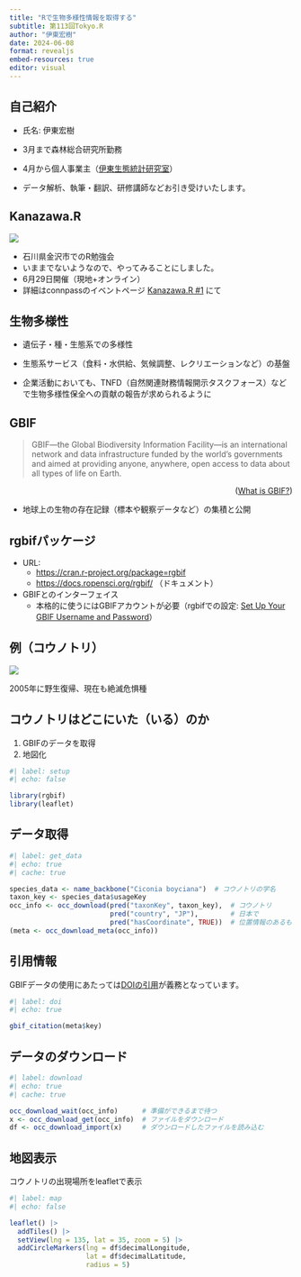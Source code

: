 ```yaml
---
title: "Rで生物多様性情報を取得する"
subtitle: 第113回Tokyo.R
author: "伊東宏樹"
date: 2024-06-08
format: revealjs
embed-resources: true
editor: visual
---
```


## 自己紹介

-   氏名: 伊東宏樹

-   3月まで森林総合研究所勤務

-   4月から個人事業主（[伊東生態統計研究室](https://ito4303.sakura.ne.jp/)）

-   データ解析、執筆・翻訳、研修講師などお引き受けいたします。

## Kanazawa.R

![](images/KanazawaR.jpg)

-   石川県金沢市でのR勉強会
-   いままでないようなので、やってみることにしました。
-   6月29日開催（現地+オンライン）
-   詳細はconnpassのイベントページ [Kanazawa.R #1](https://kanazawar.connpass.com/event/320817/) にて

## 生物多様性

-   遺伝子・種・生態系での多様性

-   生態系サービス（食料・水供給、気候調整、レクリエーションなど）の基盤

-   企業活動においても、TNFD（自然関連財務情報開示タスクフォース）などで生物多様性保全への貢献の報告が求められるように

## GBIF

> GBIF—the Global Biodiversity Information Facility—is an international network and data infrastructure funded by the world's governments and aimed at providing anyone, anywhere, open access to data about all types of life on Earth.

::: {style="text-align: right;"}
([What is GBIF?](https://www.gbif.org/what-is-gbif))
:::

-   地球上の生物の存在記録（標本や観察データなど）の集積と公開

## rgbifパッケージ

-   URL:
    -   <https://cran.r-project.org/package=rgbif>
    -   <https://docs.ropensci.org/rgbif/> （ドキュメント）
-   GBIFとのインターフェイス
    -   本格的に使うにはGBIFアカウントが必要（rgbifでの設定: [Set Up Your GBIF Username and Password](https://docs.ropensci.org/rgbif/articles/gbif_credentials.html)）

## 例（コウノトリ）

![](images/IMG_6023.jpeg)

2005年に野生復帰、現在も絶滅危惧種

## コウノトリはどこにいた（いる）のか

1.  GBIFのデータを取得
2.  地図化

```r
#| label: setup
#| echo: false

library(rgbif)
library(leaflet)
```

## データ取得

```r
#| label: get_data
#| echo: true
#| cache: true

species_data <- name_backbone("Ciconia boyciana")  # コウノトリの学名
taxon_key <- species_data$usageKey
occ_info <- occ_download(pred("taxonKey", taxon_key),  # コウノトリ
                         pred("country", "JP"),        # 日本で
                         pred("hasCoordinate", TRUE))  # 位置情報のあるもの
(meta <- occ_download_meta(occ_info))
```

## 引用情報

GBIFデータの使用にあたっては[DOIの引用](https://docs.ropensci.org/rgbif/articles/gbif_citations.html)が義務となっています。

```r
#| label: doi
#| echo: true

gbif_citation(meta$key)
```

## データのダウンロード

```r
#| label: download
#| echo: true
#| cache: true

occ_download_wait(occ_info)      # 準備ができるまで待つ
x <- occ_download_get(occ_info)  # ファイルをダウンロード
df <- occ_download_import(x)     # ダウンロードしたファイルを読み込む
```

## 地図表示

コウノトリの出現場所をleafletで表示

```r
#| label: map
#| echo: false

leaflet() |>
  addTiles() |>
  setView(lng = 135, lat = 35, zoom = 5) |>
  addCircleMarkers(lng = df$decimalLongitude,
                   lat = df$decimalLatitude,
                   radius = 5)
```
